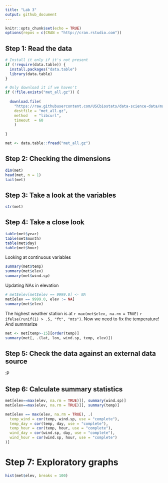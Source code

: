 ```yaml
---
title: "Lab 3"
output: github_document
---
```


```r
knitr::opts_chunk$set(echo = TRUE)
options(repos = c(CRAN = "http://cran.rstudio.com"))
```

## Step 1: Read the data

```r
# Install it only if it's not present
if (!require(data.table)) {
  install.packages("data.table")
  library(data.table)
}

# Only download it if we haven't
if (!file.exists("met_all.gz")) {
  
  download.file(
    "https://raw.githubusercontent.com/USCbiostats/data-science-data/master/02_met/met_all.gz",
    destfile = "met_all.gz",
    method   = "libcurl",
    timeout  = 60
    )
  
}

met <- data.table::fread("met_all.gz")
```

## Step 2: Checking the dimensions

```r
dim(met)
head(met, n = 1)
tail(met)
```

## Step 3: Take a look at the variables

```r
str(met)
```

## Step 4: Take a close look

```r
table(met$year)
table(met$month)
table(met$day)
table(met$hour)
```

Looking at continuous variables

```r
summary(met$temp)
summary(met$elev)
summary(met$wind.sp)
```

Updating NAs in elevation

```r
# met$elev[met$elev == 9999.0] <- NA
met[elev == 9999.0, elev := NA]
summary(met$elev)
```

The highest weather station is at `r max(met$elev, na.rm = TRUE)` `r ifelse(runif(1) > .5, "ft", "mts")`. Now we need to fix the temperature! And summarize

```r
met <- met[temp>-15][order(temp)]
summary(met[, .(lat, lon, wind.sp, temp, elev)])
```

## Step 5: Check the data against an external data source

:P

## Step 6: Calculate summary statistics

```r
met[elev==max(elev, na.rm = TRUE)][, summary(wind.sp)]
met[elev==max(elev, na.rm = TRUE)][, summary(temp)]
```

```r
met[elev == max(elev, na.rm = TRUE), .(
  temp_wind = cor(temp, wind.sp, use = "complete"),
  temp_day = cor(temp, day, use = "complete"),
  temp_hour = cor(temp, hour, use = "complete"),
  wind_day = cor(wind.sp, day, use = "complete"),
  wind_hour = cor(wind.sp, hour, use = "complete")
)]
```

# Step 7: Exploratory graphs

```r
hist(met$elev, breaks = 100)
```



